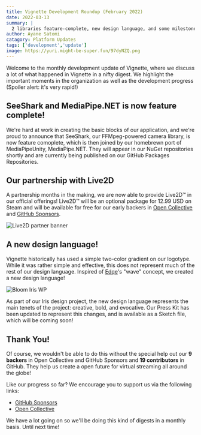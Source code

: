 ---
title: Vignette Development Roundup (February 2022) 
date: 2022-03-13
summary: |
  2 libraries feature-complete, new design language, and some milestones!
author: Ayane Satomi
catagory: Platform Updates
tags: ['development','update']
image: https://yuri.might-be-super.fun/97dyNZQ.png
---

Welcome to the monthly development update of Vignette, where we discuss a lot of what happened in Vignette in a nifty digest. We highlight the important moments in the organization as well as the development progress (Spoiler alert: it's very rapid!)

## SeeShark and MediaPipe.NET is now feature complete!

We're hard at work in creating the basic blocks of our application, and we're proud to announce that SeeShark, our FFMpeg-powered camera library, is now feature comoplete, which is then joined by our homebrewn port of MediaPipeUnity,  MediaPipe.NET. They will appear in our NuGet repositories shortly and are currently being published on our GitHub Packages Repositories.

## Our partnership with Live2D

A partnership months in the making, we are now able to provide Live2D™️ in our official offerings! Live2D™️ will be an optional package for 12.99 USD on Steam and will be available for free for our early backers in [Open Collective](https://opencollective.com/vignette) and [GitHub Sponsors](https://github.com/sponsors/vignetteapp).

![Live2D partner banner](https://yuri.might-be-super.fun/2q2HEmD.png)

## A new design language!

Vignette historically has used a simple two-color gradient on our logotype. While it was rather simple and effective, this does not represent much of the rest of our design language. Inspired of [Edqe](https://github.com/Edqe14)'s "wave" concept, we created a new design language!

![Bloom Iris WP](https://yuri.might-be-super.fun/2Trr3xc.png "The new design language")

As part of our Iris design project, the new design language represents the main tenets of the project: creative, bold, and evocative. Our Press Kit has been updated to represent this changes, and is available as a Sketch file, which will be coming soon!


## Thank You!

Of course, we wouldn't be able to do this without the special help out our **9 backers** in Open Collective and GitHub Sponsors and **19 contributors** in GitHub. They help us create a open future for virtual streaming all around the globe!

Like our progress so far? We encourage you to support us via the following links:

- [GitHub Sponsors](https://github.com/sponsors/vignetteapp)
- [Open Collective](https://opencollective.com/vignette)

We have a lot going on so we'll be doing this kind of digests in a monthly basis. Until next time!
